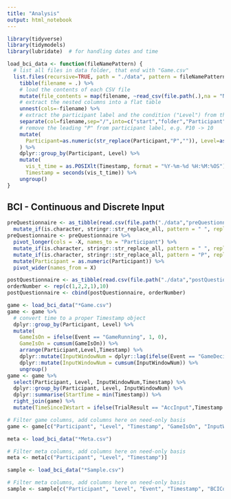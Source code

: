 ```yaml
---
title: "Analysis"
output: html_notebook
---
```


```r
library(tidyverse)
library(tidymodels)
library(lubridate)  # for handling dates and time
```
```r
load_bci_data <- function(fileNamePattern) {
  # list all files in data folder, that end with "Game.csv"
  list.files(recursive=TRUE, path = "./data", pattern = fileNamePattern, full.names = T) %>%
    tibble(filename = .) %>%
    # load the contents of each CSV file
    mutate(file_contents = map(filename, ~read_csv(file.path(.),na = "NULL"))) %>%
    # extract the nested columns into a flat table
    unnest(cols=-filename) %>%
    # extract the participant label and the condition ("Level") from the file path
    separate(col=filename,sep="/",into=c("start","folder","Participant","Level","filename")) %>%
    # remove the leading "P" from participant label, e.g. P10 -> 10
    mutate(
      Participant=as.numeric(str_replace(Participant,"P","")), Level=as.factor(Level),
    ) %>%
    dplyr::group_by(Participant, Level) %>%
    mutate(
      vis_t_time = as.POSIXlt(Timestamp, format = "%Y-%m-%d %H:%M:%OS"),
      Timestamp = seconds(vis_t_time)) %>%
    ungroup()
}
```

## BCI - Continuous and Discrete Input

```r
preQuestionnaire <- as_tibble(read.csv(file.path("./data","preQuestionnaire.csv"),stringsAsFactors=FALSE)) %>%
  mutate_if(is.character, stringr::str_replace_all, pattern = " ", replacement = "_")
preQuestionnaire <- preQuestionnaire %>%
  pivot_longer(cols = -X, names_to = "Participant") %>%
  mutate_if(is.character, stringr::str_replace_all, pattern = " ", replacement = "_") %>%
  mutate_if(is.character, stringr::str_replace_all, pattern = "P", replacement = "") %>%
  mutate(Participant = as.numeric(Participant)) %>%
  pivot_wider(names_from = X)

```

```r
postQuestionnaire <- as_tibble(read.csv(file.path("./data","postQuestionnaire.csv")))
orderNumber <- rep(c(1,2,2,1),10)
postQuestionnaire <- cbind(postQuestionnaire, orderNumber)
```

```r
game <- load_bci_data("*Game.csv")
game <- game %>%
  # convert time to a proper Timestamp object
  dplyr::group_by(Participant, Level) %>%
  mutate(
    GameIsOn = ifelse(Event == "GameRunning", 1, 0),
    GameIsOn = cumsum(GameIsOn)) %>%
    arrange(Participant,Level,Timestamp) %>%
    dplyr::mutate(InputWindowNum = dplyr::lag(ifelse(Event == "GameDecision", 1, 0),default=0)) %>%
    dplyr::mutate(InputWindowNum = cumsum(InputWindowNum)) %>%
    ungroup()
game <- game %>%
  select(Participant, Level, InputWindowNum,Timestamp) %>%
  dplyr::group_by(Participant, Level, InputWindowNum) %>%
  dplyr::summarise(StartTime = min(Timestamp)) %>%
  right_join(game) %>%
  mutate(TimeSinceIWstart = ifelse(TrialResult == "AccInput",Timestamp - StartTime,NA))

# Filter game columns, add columns here on need-only basis
game <- game[c("Participant", "Level", "Timestamp", "GameIsOn", "InputWindowNum", "BCIConfidence")]
```

```r
meta <- load_bci_data("*Meta.csv")

# Filter meta columns, add columns here on need-only basis
meta <- meta[c("Participant", "Level", "Timestamp")]
```

```r
sample <- load_bci_data("*Sample.csv")

# Filter meta columns, add columns here on need-only basis
sample <- sample[c("Participant", "Level", "Event", "Timestamp", "BCIConfidence")]
```
